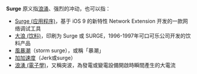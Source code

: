 '''Surge''' 原义指[[海浪|浪涌]]、强烈的冲动，也可以指：
* [[Surge_(应用程序)|Surge (应用程序)]]，基于 iOS 9 的新特性 Network Extension 开发的一款网络调试工具
* [[大浪_(饮料)|大浪 (饮料)]]，印刷为 Surge 或 SURGE，1996-1997年可口可乐公司开发的饮料产品
*[[風暴潮|風暴潮]]（storm surge），或稱「暴潮」
*[[加加速度|加加速度]]（Jerk或surge）
*[[浪湧_(電子學)|浪湧 (電子學)]]，又稱突波，為發電或變電設備開啟時瞬間產生的大電流

{{disambig|S|Cat=非中文名稱消歧義}}